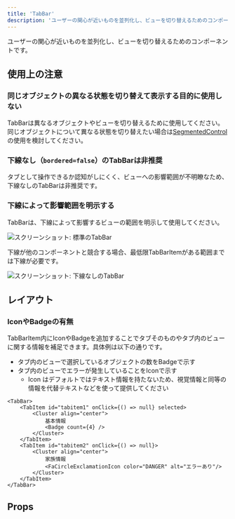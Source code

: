 ```yaml
---
title: 'TabBar'
description: 'ユーザーの関心が近いものを並列化し、ビューを切り替えるためのコンポーネントです。'
---
```


ユーザーの関心が近いものを並列化し、ビューを切り替えるためのコンポーネントです。

<ComponentStory name="TabBar" />

## 使用上の注意

### 同じオブジェクトの異なる状態を切り替えて表示する目的に使用しない
TabBarは異なるオブジェクトやビューを切り替えるために使用してください。同じオブジェクトについて異なる状態を切り替えたい場合は[SegmentedControl](/products/components/segmented-control/)の使用を検討してください。

### 下線なし（`bordered=false`）のTabBarは非推奨
タブとして操作できるか認知がしにくく、ビューへの影響範囲が不明瞭なため、下線なしのTabBarは非推奨です。

### 下線によって影響範囲を明示する
TabBarは、下線によって影響するビューの範囲を明示して使用してください。

![スクリーンショット: 標準のTabBar](./images/smarthr-tab-bar-bordered-true.png)

下線が他のコンポーネントと競合する場合、最低限TabBarItemがある範囲までは下線が必要です。

![スクリーンショット: 下線なしのTabBar](./images/smarthr-tab-bar-bordered-minimum.png)

## レイアウト

### IconやBadgeの有無
TabBarItem内にIconやBadgeを追加することでタブそのものやタブ内のビューに関する情報を補足できます。具体例は以下の通りです。

* タブ内のビューで選択しているオブジェクトの数をBadgeで示す
* タブ内のビューでエラーが発生していることをIconで示す
    * Icon はデフォルトではテキスト情報を持たないため、視覚情報と同等の情報を代替テキストなどを使って提供してください

```tsx editable codeBlock
<TabBar>
    <TabItem id="tabitem1" onClick={() => null} selected>
        <Cluster align="center">
            基本情報
            <Badge count={4} />
        </Cluster>
    </TabItem>
    <TabItem id="tabitem2" onClick={() => null}>
        <Cluster align="center">
            家族情報
            <FaCircleExclamationIcon color="DANGER" alt="エラーあり"/>
        </Cluster>
    </TabItem>
</TabBar>
```

## Props

<ComponentPropsTable name="TabBar" />


